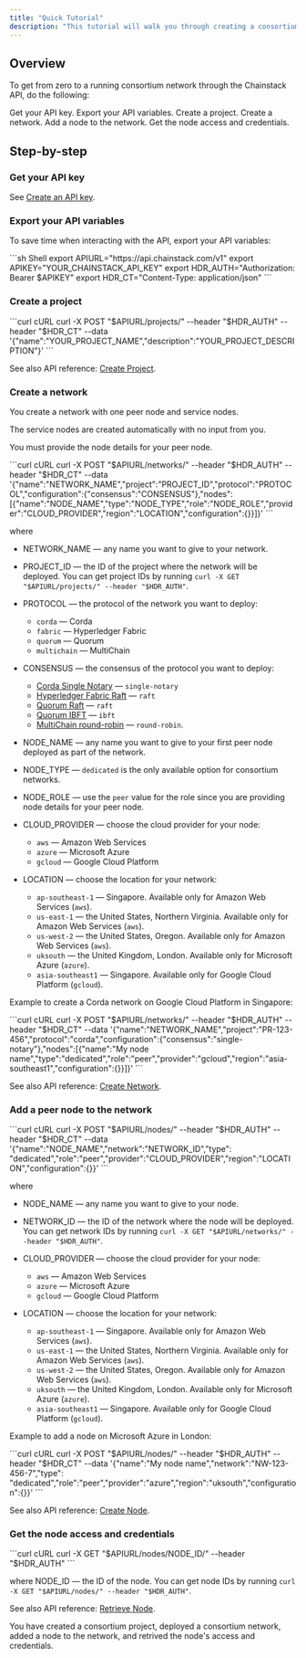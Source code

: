 ---
title: "Quick Tutorial"
description: "This tutorial will walk you through creating a consortium network through the Chainstack API."
---

## Overview

To get from zero to a running consortium network through the Chainstack API, do the following:

<Steps>
<Step>
Get your API key.
</Step>
<Step>
Export your API variables.
</Step>
<Step>
Create a project.
</Step>
<Step>
Create a network.
</Step>
<Step>
Add a node to the network.
</Step>
<Step>
Get the node access and credentials.
</Step>
</Steps>

## Step-by-step

### Get your API key

See [Create an API key](/api-reference/platform-api-getting-started#create-api-key).

### Export your API variables

To save time when interacting with the API, export your API variables:

<CodeGroup>
  ```sh Shell
  export APIURL="https://api.chainstack.com/v1"
  export APIKEY="YOUR_CHAINSTACK_API_KEY"
  export HDR_AUTH="Authorization: Bearer $APIKEY"
  export HDR_CT="Content-Type: application/json"
  ```
</CodeGroup>

### Create a project

<CodeGroup>
  ```curl cURL
  curl -X POST "$APIURL/projects/" --header "$HDR_AUTH" --header "$HDR_CT" --data '{"name":"YOUR_PROJECT_NAME","description":"YOUR_PROJECT_DESCRIPTION"}'
  ```
</CodeGroup>

See also API reference: [Create Project](/api-reference/chainstack-platform-api-create-project).

### Create a network

You create a network with one peer node and service nodes.

The service nodes are created automatically with no input from you.

You must provide the node details for your peer node.

<CodeGroup>
  ```curl cURL
  curl -X POST "$APIURL/networks/" --header "$HDR_AUTH" --header "$HDR_CT" --data '{"name":"NETWORK_NAME","project":"PROJECT_ID","protocol":"PROTOCOL","configuration":{"consensus":"CONSENSUS"},"nodes":[{"name":"NODE_NAME","type":"NODE_TYPE","role":"NODE_ROLE","provider":"CLOUD_PROVIDER","region":"LOCATION","configuration":{}}]}'
  ```
</CodeGroup>

where

* NETWORK\_NAME — any name you want to give to your network.

* PROJECT\_ID — the ID of the project where the network will be deployed. You can get project IDs by running `curl -X GET "$APIURL/projects/" --header "$HDR_AUTH"`.

* PROTOCOL — the protocol of the network you want to deploy:

  * `corda` — Corda
  * `fabric` — Hyperledger Fabric
  * `quorum` — Quorum
  * `multichain` — MultiChain

* CONSENSUS — the consensus of the protocol you want to deploy:

  * [Corda Single Notary](/docs/about-corda#consensus) — `single-notary`
  * [Hyperledger Fabric Raft](/docs/about-hyperledger-fabric#consensus) — `raft`
  * [Quorum Raft](/docs/about-quorum#raft) — `raft`
  * [Quorum IBFT](/docs/about-quorum#ibft) — `ibft`
  * [MultiChain round-robin](/docs/about-multichain#consensus) — `round-robin`.

* NODE\_NAME — any name you want to give to your first peer node deployed as part of the network.

* NODE\_TYPE — `dedicated` is the only available option for consortium networks.

* NODE\_ROLE — use the `peer` value for the role since you are providing node details for your peer node.

* CLOUD\_PROVIDER — choose the cloud provider for your node:

  * `aws` — Amazon Web Services
  * `azure` — Microsoft Azure
  * `gcloud` — Google Cloud Platform

* LOCATION — choose the location for your network:

  * `ap-southeast-1` — Singapore. Available only for Amazon Web Services (`aws`).
  * `us-east-1` — the United States, Northern Virginia. Available only for Amazon Web Services (`aws`).
  * `us-west-2` — the United States, Oregon. Available only for Amazon Web Services (`aws`).
  * `uksouth` — the United Kingdom, London. Available only for Microsoft Azure (`azure`).
  * `asia-southeast1` — Singapore. Available only for Google Cloud Platform (`gcloud`).

Example to create a Corda network on Google Cloud Platform in Singapore:

<CodeGroup>
  ```curl cURL
  curl -X POST "$APIURL/networks/" --header "$HDR_AUTH" --header "$HDR_CT" --data '{"name":"NETWORK_NAME","project":"PR-123-456","protocol":"corda","configuration":{"consensus":"single-notary"},"nodes":[{"name":"My node name","type":"dedicated","role":"peer","provider":"gcloud","region":"asia-southeast1","configuration":{}}]}'
  ```
</CodeGroup>

See also API reference: [Create Network](/api-reference/chainstack-platform-api-create-network).

### Add a peer node to the network

<CodeGroup>
  ```curl cURL
  curl -X POST "$APIURL/nodes/" --header "$HDR_AUTH" --header "$HDR_CT" --data '{"name":"NODE_NAME","network":"NETWORK_ID","type": "dedicated","role":"peer","provider":"CLOUD_PROVIDER","region":"LOCATION","configuration":{}}'
  ```
</CodeGroup>

where

* NODE\_NAME — any name you want to give to your node.

* NETWORK\_ID — the ID of the network where the node will be deployed. You can get network IDs by running `curl -X GET "$APIURL/networks/" --header "$HDR_AUTH"`.

* CLOUD\_PROVIDER — choose the cloud provider for your node:

  * `aws` — Amazon Web Services
  * `azure` — Microsoft Azure
  * `gcloud` — Google Cloud Platform

* LOCATION — choose the location for your network:

  * `ap-southeast-1` — Singapore. Available only for Amazon Web Services (`aws`).
  * `us-east-1` — the United States, Northern Virginia. Available only for Amazon Web Services (`aws`).
  * `us-west-2` — the United States, Oregon. Available only for Amazon Web Services (`aws`).
  * `uksouth` — the United Kingdom, London. Available only for Microsoft Azure (`azure`).
  * `asia-southeast1` — Singapore. Available only for Google Cloud Platform (`gcloud`).

Example to add a node on Microsoft Azure in London:

<CodeGroup>
  ```curl cURL
  curl -X POST "$APIURL/nodes/" --header "$HDR_AUTH" --header "$HDR_CT" --data '{"name":"My node name","network":"NW-123-456-7","type": "dedicated","role":"peer","provider":"azure","region":"uksouth","configuration":{}}'
  ```
</CodeGroup>

See also API reference: [Create Node](/api-reference/chainstack-platform-api-create-node).

### Get the node access and credentials

<CodeGroup>
  ```curl cURL
  curl -X GET "$APIURL/nodes/NODE_ID/" --header "$HDR_AUTH"
  ```
</CodeGroup>

where NODE\_ID — the ID of the node. You can get node IDs by running `curl -X GET "$APIURL/nodes/" --header "$HDR_AUTH"`.

See also API reference: [Retrieve Node](/api-reference/chainstack-platform-api-retrieve-node).

You have created a consortium project, deployed a consortium network, added a node to the network, and retrived the node's access and credentials.
